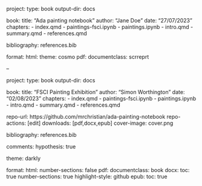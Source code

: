 project:
  type: book
  output-dir: docs

book:
  title: "Ada painting notebook"
  author: "Jane Doe"
  date: "27/07/2023"
  chapters:
    - index.qmd
    - paintings-fsci.ipynb
    - paintings.ipynb
    - intro.qmd
    - summary.qmd
    - references.qmd

bibliography: references.bib

format:
  html:
    theme: cosmo
  pdf:
    documentclass: scrreprt



--

project:
  type: book
  output-dir: docs

book:
  title: "FSCI Painting Exhibition"
  author: "Simon Worthington"
  date: "02/08/2023"
  chapters:
    - index.qmd
    - paintings-fsci.ipynb
    - paintings.ipynb
    - intro.qmd
    - summary.qmd
    - references.qmd

  repo-url: https://github.com/mrchristian/ada-painting-notebook
  repo-actions: [edit]
  downloads: [pdf,docx,epub]
  cover-image: cover.png

bibliography: references.bib

comments:
  hypothesis: true

theme: darkly  

format:
  html:
    number-sections: false
  pdf:
    documentclass: book
  docx:
    toc: true
    number-sections: true
    highlight-style: github
  epub: 
    toc: true   


    